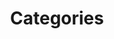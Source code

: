 ---
title: "Categories"
description: "Learn about the categories of articles in the krypton blog."
blocks:
  - name: "HEADER"
    title: "List of Categories"
---